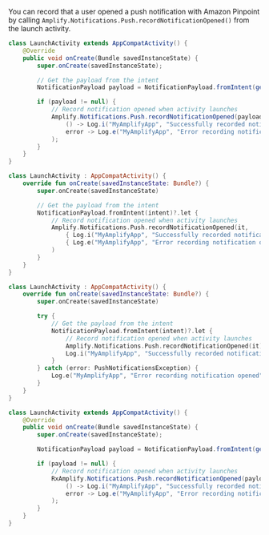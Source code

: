 You can record that a user opened a push notification with Amazon Pinpoint by calling `Amplify.Notifications.Push.recordNotificationOpened()` from the launch activity.

<BlockSwitcher>
<Block name="Java">

```java
class LaunchActivity extends AppCompatActivity() {
    @Override
    public void onCreate(Bundle savedInstanceState) {
        super.onCreate(savedInstanceState);

        // Get the payload from the intent
        NotificationPayload payload = NotificationPayload.fromIntent(getIntent());

        if (payload != null) {
            // Record notification opened when activity launches
            Amplify.Notifications.Push.recordNotificationOpened(payload,
                () -> Log.i("MyAmplifyApp", "Successfully recorded notification opened"),
                error -> Log.e("MyAmplifyApp", "Error recording notification opened", error)
            );
        }
    }
}
```

</Block>
<Block name="Kotlin - Callbacks">

```kotlin
class LaunchActivity : AppCompatActivity() {
    override fun onCreate(savedInstanceState: Bundle?) {
        super.onCreate(savedInstanceState)

        // Get the payload from the intent
        NotificationPayload.fromIntent(intent)?.let {
            // Record notification opened when activity launches
            Amplify.Notifications.Push.recordNotificationOpened(it,
                { Log.i("MyAmplifyApp", "Successfully recorded notification opened") },
                { Log.e("MyAmplifyApp", "Error recording notification opened", error) }
            )
        }
    }
}
```

</Block>
<Block name="Kotlin - Coroutines">

```kotlin
class LaunchActivity : AppCompatActivity() {
    override fun onCreate(savedInstanceState: Bundle?) {
        super.onCreate(savedInstanceState)

        try {
            // Get the payload from the intent
            NotificationPayload.fromIntent(intent)?.let {
                // Record notification opened when activity launches
                Amplify.Notifications.Push.recordNotificationOpened(it)
                Log.i("MyAmplifyApp", "Successfully recorded notification opened")
            }
        } catch (error: PushNotificationsException) {
            Log.e("MyAmplifyApp", "Error recording notification opened", error)
        }
    }
}
```

</Block>
<Block name="RxJava">

```java
class LaunchActivity extends AppCompatActivity() {
    @Override
    public void onCreate(Bundle savedInstanceState) {
        super.onCreate(savedInstanceState);

        NotificationPayload payload = NotificationPayload.fromIntent(getIntent());

        if (payload != null) {
            // Record notification opened when activity launches
            RxAmplify.Notifications.Push.recordNotificationOpened(payload).subscribe(
                () -> Log.i("MyAmplifyApp", "Successfully recorded notification opened"),
                error -> Log.e("MyAmplifyApp", "Error recording notification opened", error)
            );
        }
    }
}
```

</Block>
</BlockSwitcher>
